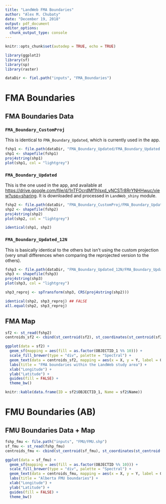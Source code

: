 ```yaml
---
title: "LandWeb FMA Boundaries"
author: "Alex M. Chubaty"
date: "December 19, 2018"
output: pdf_document
editor_options: 
  chunk_output_type: console
---
```


```r
knitr::opts_chunk$set(autodep = TRUE, echo = TRUE)

library(ggplot2)
library(sf)
library(sp)
library(raster)

dataDir <- fiel.path("inputs", "FMA_Boundaries")
```
# FMA Boundaries

## FMA Boundaries Data

### `FMA_Boundary_CustomProj`

This is identical to `FMA_Boundary_Updated`, which is currently used in the app.

```r
fshp1 <- file.path(dataDir, "FMA_Boundary_Updated/FMA_Boundary_Updated.shp")
shp1 <- shapefile(fshp1)
proj4string(shp1)
plot(shp1, col = "lightgrey")
```

### `FMA_Boundary_Updated`

This is the one used in the app, and available at <https://drive.google.com/file/d/1nTFOcrdMf1hIsxd_yNCSTr8RrYNHHwuc/view?usp=sharing>.
It is downloaded and processed in `LandWeb_shiny` module.

```r
fshp2 <- file.path(dataDir, "FMA_Boundary_CustomProj/FMA_Boundary_Updated.shp")
shp2 <- shapefile(fshp2)
proj4string(shp2)
plot(shp2, col = "lightgrey")

identical(shp1, shp2)
```

### `FMA_Boundary_Updated_12N`

This is basically identical to the others but isn't using the custom projection (very small differences when comparing the reprojected version to the others).

```r
fshp3 <- file.path(dataDir, "FMA_Boundary_Updated_12N/FMA_Boundary_Updated_12N.shp")
shp3 <- shapefile(fshp3)
proj4string(shp3)
plot(shp3, col = "lightgrey")

shp3_reproj <- spTransform(shp3, CRS(proj4string(shp2)))

identical(shp2, shp3_reproj) ## FALSE
all.equal(shp2, shp3_reproj)
```

## FMA Map

```r
sf2 <- st_read(fshp2)
centroids_sf2 <- cbind(st_centroid(sf2), st_coordinates(st_centroid(sf2$geometry)))

ggplot(data = sf2) +
  geom_sf(mapping = aes(fill = as.factor(OBJECTID_1 %% 10))) +
  scale_fill_brewer(type = "div", palette = "Spectral") +
  geom_text(data = centroids_sf2, mapping = aes(x = X, y = Y, label = OBJECTID_1)) + 
  labs(title = "FMA boundaries within the LandWeb study area") + 
  xlab("Longitude") +
  ylab("Latitude") + 
  guides(fill = FALSE) +
  theme_bw()
```


```r
knitr::kable(data.frame(ID = sf2$OBJECTID_1, Name = sf2$Name))
```


# FMU Boundaries (AB)

## FMU Boundaries Data + Map

```r
fshp_fmu <- file.path("inputs", "FMU/FMU.shp")
sf_fmu <- st_read(fshp_fmu)
centroids_fmu <- cbind(st_centroid(sf_fmu), st_coordinates(st_centroid(sf_fmu$geometry)))

ggplot(data = sf_fmu) +
  geom_sf(mapping = aes(fill = as.factor(OBJECTID %% 10))) +
  scale_fill_brewer(type = "div", palette = "Spectral") +
  geom_text(data = centroids_fmu, mapping = aes(x = X, y = Y, label = OBJECTID)) + 
  labs(title = "Alberta FMU boundaries") + 
  xlab("Longitude") +
  ylab("Latitude") + 
  guides(fill = FALSE) +
  theme_bw()
```

